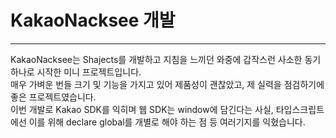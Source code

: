 # KakaoNacksee 개발

---

KakaoNacksee는 Shajects를 개발하고 지침을 느끼던 와중에 갑작스런 사소한 동기 하나로 시작한 미니 프로젝트입니다.  
매우 가벼운 번들 크기 및 기능을 가지고 있어 제품성이 괜찮았고, 제 실력을 점검하기에 좋은 프로젝트였습니다.  
이번 개발로 Kakao SDK를 익히며 웹 SDK는 window에 담긴다는 사실, 타입스크립트에선 이를 위해 declare global를 개별로 해야 하는 점 등 여러기지를 익혔습니다.

<RepoCard username="sharlottes" repository="KakaoNacksee" />
